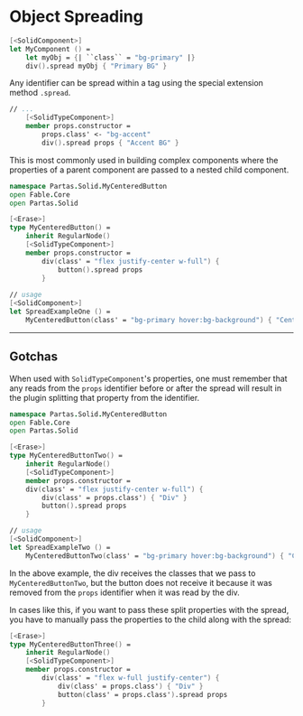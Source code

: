 
# Object Spreading

```fsharp title="Spreading Objects"
[<SolidComponent>]
let MyComponent () =
    let myObj = {| ``class`` = "bg-primary" |}
    div().spread myObj { "Primary BG" }
```

<SpreadExampleZero></SpreadExampleZero>

Any identifier can be spread within a tag using the special extension method `.spread`.

```fsharp title="Spreading Props"
// ...
    [<SolidTypeComponent>]
    member props.constructor =
        props.class' <- "bg-accent"
        div().spread props { "Accent BG" } 
```

This is most commonly used in building complex components where the properties of a parent component are passed to a nested child component.

```fsharp
namespace Partas.Solid.MyCenteredButton
open Fable.Core
open Partas.Solid

[<Erase>]
type MyCenteredButton() =
    inherit RegularNode()
    [<SolidTypeComponent>]
    member props.constructor =
        div(class' = "flex justify-center w-full") {
            button().spread props
        }
        
// usage
[<SolidComponent>]
let SpreadExampleOne () =
    MyCenteredButton(class' = "bg-primary hover:bg-background") { "Centered" }
```

<SpreadExampleOne></SpreadExampleOne>

---

## Gotchas

When used with `SolidTypeComponent`'s properties, one must remember that any reads from the `props` identifier before or after the spread will result in the plugin splitting that property from the identifier.

```fsharp
namespace Partas.Solid.MyCenteredButton
open Fable.Core
open Partas.Solid

[<Erase>]
type MyCenteredButtonTwo() =
    inherit RegularNode()
    [<SolidTypeComponent>]
    member props.constructor =
    div(class' = "flex justify-center w-full") {
        div(class' = props.class') { "Div" }
        button().spread props
    }

// usage
[<SolidComponent>]
let SpreadExampleTwo () =
    MyCenteredButtonTwo(class' = "bg-primary hover:bg-background") { "Centered" }
```

<SpreadExampleTwo></SpreadExampleTwo>

In the above example, the div receives the classes that we pass to `MyCenteredButtonTwo`, but the button does not receive it because it was removed from the `props` identifier when it was read by the div.

In cases like this, if you want to pass these split properties with the spread, you have to manually pass the properties to the child along with the spread:

```fsharp
[<Erase>]
type MyCenteredButtonThree() =
    inherit RegularNode()
    [<SolidTypeComponent>]
    member props.constructor =
        div(class' = "flex w-full justify-center") {
            div(class' = props.class') { "Div" }
            button(class' = props.class').spread props
        }
```

<SpreadExampleThree></SpreadExampleThree>